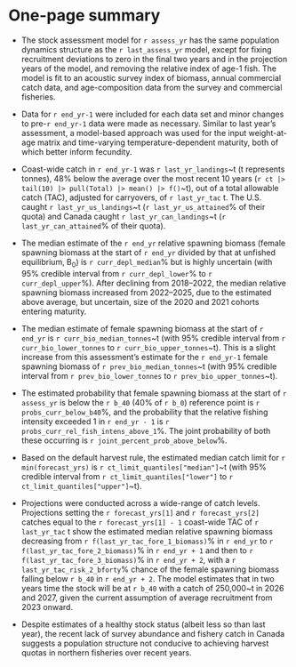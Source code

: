 \newpage

\rfoot{One-page summary}

# One-page summary {-}

- The stock assessment model for `r assess_yr` has the same
population dynamics structure as the `r last_assess_yr` model,
except for fixing recruitment deviations to zero in the final two years and in
the projection years of the model, and removing the relative index of age-1 fish.
The model is fit to an acoustic survey index of biomass, annual commercial catch
data, and age-composition data from the
survey and commercial fisheries.

- Data for `r end_yr-1` were included for each data set and minor changes to
pre-`r end_yr-1` data were made as necessary. Similar to last year's assessment, a
model-based approach was used for the input weight-at-age matrix and time-varying
temperature-dependent maturity, both of which better inform fecundity.

- Coast-wide catch in `r end_yr-1` was `r last_yr_landings`~t
(t represents tonnes), 48% below the average over the most recent 10 years
(`r ct |> tail(10) |> pull(Total) |> mean() |> f()`~t),
out of a total allowable catch (TAC), adjusted for carryovers, of
`r last_yr_tac` t. The U.S. caught `r last_yr_us_landings`~t
(`r last_yr_us_attained`% of their quota) and Canada caught
`r last_yr_can_landings`~t (`r last_yr_can_attained`% of their quota).

- The median estimate of the `r end_yr` relative spawning biomass
(female spawning biomass at the start of `r end_yr` divided by that at
unfished equilibrium, B~0~) is `r curr_depl_median`% but is highly
uncertain (with 95% credible interval from `r curr_depl_lower`% to
`r curr_depl_upper`%). After declining from 2018--2022, the median
relative spawning biomass increased from 2022--2025, due to the
estimated above average, but uncertain, size of the 2020 and 2021
cohorts entering maturity.

- The median estimate of female spawning biomass at the start
of `r end_yr` is `r curr_bio_median_tonnes`~t (with 95% credible
interval from `r curr_bio_lower_tonnes` to `r curr_bio_upper_tonnes`~t).
This is a slight increase from
<!-- `r diff_bio_median_last_curr`% `r diff_bio_median_last_curr_text` -->
this assessment's estimate for the `r end_yr-1` female spawning
biomass of `r prev_bio_median_tonnes`~t (with 95% credible interval
from `r prev_bio_lower_tonnes` to `r prev_bio_upper_tonnes`~t).

- The estimated probability that female spawning biomass at the start of
`r assess_yr` is below the `r b_40` (40% of `r b_0`) reference point is
`r probs_curr_below_b40`%, and the probability that the relative fishing
intensity exceeded 1 in `r end_yr - 1` is
`r probs_curr_rel_fish_intens_above_1`%. The joint
probability of both these occurring is `r joint_percent_prob_above_below`%.

- Based on the default harvest rule, the estimated median catch limit for
`r min(forecast_yrs)` is `r ct_limit_quantiles["median"]`~t (with
95% credible interval from `r ct_limit_quantiles["lower"]` to
`r ct_limit_quantiles["upper"]`~t).

- Projections were conducted across a wide-range of catch levels.
Projections setting the `r forecast_yrs[1]` and
`r forecast_yrs[2]` catches equal to the `r forecast_yrs[1] - 1`
coast-wide TAC of `r last_yr_tac` t show the estimated median relative
spawning biomass decreasing from `r f(last_yr_tac_fore_1_biomass)`% in
`r end_yr` to `r f(last_yr_tac_fore_2_biomass)`% in `r end_yr + 1` and then
to `r f(last_yr_tac_fore_3_biomass)`% in `r end_yr + 2`,
with a `r last_yr_tac_risk_2_bforty`% chance
of the female spawning biomass falling below `r b_40` in `r end_yr + 2`.
<!-- There is an estimated `r last_yr_tac_risk_1_biomass_decline`% chance of the -->
<!-- female spawning biomass declining from `r end_yr` to `r end_yr + 1`, an -->
<!-- `r last_yr_tac_risk_2_biomass_decline`% chance of it declining from -->
<!-- `r end_yr + 1` to `r end_yr + 2`, and an -->
<!-- `r last_yr_tac_risk_3_biomass_decline`% chance of it declining -->
<!-- from `r end_yr + 2` to `r end_yr + 3` with a constant catch of -->
<!-- `r last_yr_tac` t. -->
The model estimates that in two years time the stock will be at `r b_40` with a catch
of 250,000~t in 2026 and 2027, given the current assumption of average recruitment
from 2023 onward.

- Despite estimates of a healthy stock status (albeit less so than last year), the recent lack
of survey abundance and fishery catch in Canada suggests
a population structure not conducive to achieving harvest quotas in
northern fisheries over recent years.
